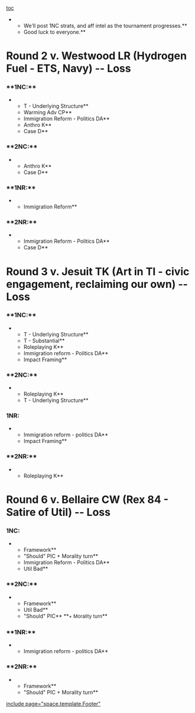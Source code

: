 [[toc]]
**We'll post 1NC strats, and aff intel as the tournament progresses.**
**Good luck to everyone.**
=Round 2 v. Westwood LR (Hydrogen Fuel - ETS, Navy) -- Loss= 
===**1NC:**=== 
**T - Underlying Structure**
**Warming Adv CP**
**Immigration Reform - Politics DA**
**Anthro K**
**Case D**

===**2NC:**=== 
**Anthro K**
**Case D**

===**1NR:**=== 
**Immigration Reform**

===**2NR:**=== 
**Immigration Reform - Politics DA**
**Case D**

=Round 3 v. Jesuit TK (Art in TI - civic engagement, reclaiming our own) -- Loss= 
===**1NC:**=== 
**T - Underlying Structure**
**T - Substantial**
**Roleplaying K**
**Immigration reform - Politics DA**
**Impact Framing**

===**2NC:**=== 
**Roleplaying K**
**T - Underlying Structure**

===1NR:=== 
**Immigration reform - politics DA**
**Impact Framing**

===**2NR:**=== 
**Roleplaying K**

=Round 6 v. Bellaire CW (Rex 84 - Satire of Util) -- Loss= 
===1NC:=== 
**Framework**
**"Should" PIC + Morality turn**
**Immigration Reform - Politics DA**
**Util Bad**

===**2NC:**=== 
**Framework**
**Util Bad**
**"Should" PIC** **<span style="font-size: 13px; line-height: 1.5;">+ Morality turn</span>**

===**1NR:**=== 
**Immigration reform - politics DA**

===**2NR:**=== 
**Framework**
**"Should" PIC + Morality turn**

[[include page="space.template.Footer"]]